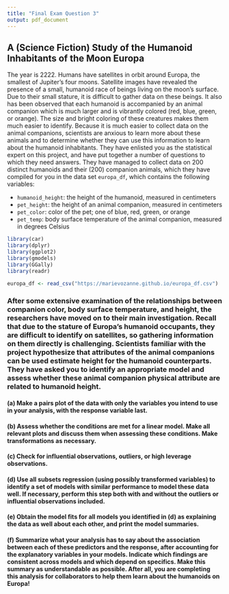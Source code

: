 ---
title: "Final Exam Question 3"
output: pdf_document
---

## A (Science Fiction) Study of the Humanoid Inhabitants of the Moon Europa

The year is 2222. Humans have satellites in orbit around Europa, the smallest of Jupiter's four moons. Satellite images have revealed the presence of a small, humanoid race of beings living on the moon's surface. Due to their small stature, it is difficult to gather data on these beings. It also has been observed that each humanoid is accompanied by an animal companion which is much larger and is vibrantly colored (red, blue, green, or orange). The size and bright coloring of these creatures makes them much easier to identify. Because it is much easier to collect data on the animal companions, scientists are anxious to learn more about these animals and to determine whether they can use this information to learn about the humanoid inhabitants. They have enlisted you as the statistical expert on this project, and have put together a number of questions to which they need answers. They have managed to collect data on 200 distinct humanoids and their (200) companion animals, which they have compiled for you in the data set `europa_df`, which contains the following variables:

- `humanoid_height`: the height of the humanoid, measured in centimeters
- `pet_height`: the height of an animal companion, measured in centimeters
- `pet_color`: color of the pet; one of blue, red, green, or orange
- `pet_temp`: body surface temperature of the animal companion, measured in degrees Celsius

```{r message=FALSE, warning=FALSE}
library(car)
library(dplyr)
library(ggplot2)
library(gmodels)
library(GGally)
library(readr)

europa_df <- read_csv("https://marievozanne.github.io/europa_df.csv")
```

### After some extensive examination of the relationships between companion color, body surface temperature, and height, the researchers have moved on to their main investigation. Recall that due to the stature of Europa's humanoid occupants, they are difficult to identify on satellites, so gathering information on them directly is challenging. Scientists familiar with the project hypothesize that attributes of the animal companions can be used estimate height for the humanoid counterparts. They have asked you to identify an appropriate model and assess whether these animal companion physical attribute are related to humanoid height. 

#### (a) Make a pairs plot of the data with only the variables you intend to use in your analysis, with the response variable last.



#### (b) Assess whether the conditions are met for a linear model. Make all relevant plots and discuss them when assessing these conditions. Make transformations as necessary.



#### (c) Check for influential observations, outliers, or high leverage observations.



#### (d) Use all subsets regression (using possibly transformed variables) to identify a set of models with similar performance to model these data well. If necessary, perform this step both with and without the outliers or influential observations included.



#### (e) Obtain the model fits for all models you identified in (d) as explaining the data as well about each other, and print the model summaries.



#### (f) Summarize what your analysis has to say about the association between each of these predictors and the response, after accounting for the explanatory variables in your models. Indicate which findings are consistent across models and which depend on specifics. Make this summary as understandable as possible. After all, you are completing this analysis for collaborators to help them learn about the humanoids on Europa!